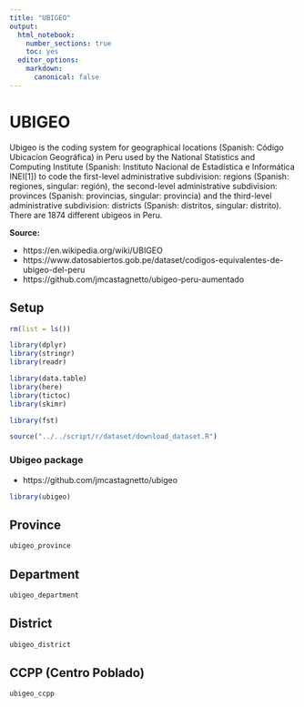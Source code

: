 ```yaml
---
title: "UBIGEO"
output: 
  html_notebook:
    number_sections: true
    toc: yes
  editor_options:
    markdown:
      canonical: false        
---
```


# UBIGEO

Ubigeo is the coding system for geographical locations (Spanish: Código Ubicacíon Geográfica) in Peru used by the National Statistics and Computing Institute (Spanish: Instituto Nacional de Estadística e Informática INEI[1]) to code the first-level administrative subdivision: regions (Spanish: regiones, singular: región), the second-level administrative subdivision: provinces (Spanish: provincias, singular: provincia) and the third-level administrative subdivision: districts (Spanish: distritos, singular: distrito). There are 1874 different ubigeos in Peru.

**Source:**

- https://en.wikipedia.org/wiki/UBIGEO
- https://www.datosabiertos.gob.pe/dataset/codigos-equivalentes-de-ubigeo-del-peru
- https://github.com/jmcastagnetto/ubigeo-peru-aumentado

## Setup

```r
rm(list = ls())
```

```r
library(dplyr)
library(stringr)
library(readr)

library(data.table)
library(here)
library(tictoc)
library(skimr)

library(fst)
```

```r
source("../../script/r/dataset/download_dataset.R")
```

### Ubigeo package

- https://github.com/jmcastagnetto/ubigeo

```r
library(ubigeo)
```


## Province

```r
ubigeo_province
```

## Department

```r
ubigeo_department
```
## District

```r
ubigeo_district
```

## CCPP (Centro Poblado)

```r
ubigeo_ccpp
```

